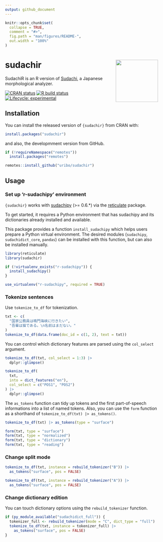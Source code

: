 ```yaml
---
output: github_document
---
```


<!-- README.md is generated from README.Rmd. Please edit that file -->

```r
knitr::opts_chunk$set(
  collapse = TRUE,
  comment = "#>",
  fig.path = "man/figures/README-",
  out.width = "100%"
)
```

# sudachir <a href='https://uribo.github.io/sudachir/'><img src='man/figures/logo.png' align="right" height="139" /></a>

SudachiR is an R version of [Sudachi](https://github.com/WorksApplications/sudachi.rs), a Japanese morphological analyzer.

<!-- badges: start -->
[![CRAN status](https://www.r-pkg.org/badges/version/sudachir)](https://CRAN.R-project.org/package=sudachir)
[![R build status](https://github.com/uribo/sudachir/workflows/R-CMD-check/badge.svg)](https://github.com/uribo/sudachir/actions)
[![Lifecycle: experimental](https://img.shields.io/badge/lifecycle-experimental-orange.svg)](https://www.tidyverse.org/lifecycle/#experimental)
<!-- badges: end -->

## Installation

You can install the released version of `{sudachir}` from CRAN with:

``` r
install.packages("sudachir")
```

and also, the developmment version from GitHub.

``` r
if (!requireNamespace("remotes"))
  install.packages("remotes")

remotes::install_github("uribo/sudachir")
```

## Usage

### Set up 'r-sudachipy' environment

`{sudachir}` works with [sudachipy](https://github.com/WorksApplications/sudachi.rs/tree/develop/python)  (>= 0.6.\*) via the [reticulate](https://github.com/rstudio/reticulate/) package.

To get started, it requires a Python environment that has sudachipy and its dictionaries already installed and available.

This package provides a function `install_sudachipy` which helps users prepare a Python virtual environment. The desired modules (`sudachipy`, `sudachidict_core`, `pandas`) can be installed with this function, but can also be installed manually.

```r
library(reticulate)
library(sudachir)

if (!virtualenv_exists("r-sudachipy")) {
  install_sudachipy()
}

use_virtualenv("r-sudachipy", required = TRUE)
```

### Tokenize sentences

Use `tokenize_to_df` for tokenization.

```r
txt <- c(
  "国家公務員は鳴門海峡に行きたい",
  "吾輩は猫である。\n名前はまだない。"
)
tokenize_to_df(data.frame(doc_id = c(1, 2), text = txt))
```

You can control which dictionary features are parsed using the `col_select` argument.

```r
tokenize_to_df(txt, col_select = 1:3) |>
  dplyr::glimpse()

tokenize_to_df(
  txt, 
  into = dict_features("en"),
  col_select = c("POS1", "POS2")
) |>
  dplyr::glimpse()
```

The `as_tokens` function can tidy up tokens and the first part-of-speech informations into a list of named tokens. Also, you can use the `form` function as a shorthand of `tokenize_to_df(txt) |> as_tokens()`.

```r
tokenize_to_df(txt) |> as_tokens(type = "surface")

form(txt, type = "surface")
form(txt, type = "normalized")
form(txt, type = "dictionary")
form(txt, type = "reading")
```

### Change split mode

```r
tokenize_to_df(txt, instance = rebuild_tokenizer("B")) |>
  as_tokens("surface", pos = FALSE)

tokenize_to_df(txt, instance = rebuild_tokenizer("A")) |>
  as_tokens("surface", pos = FALSE)
```

### Change dictionary edition

You can touch dictionary options using the `rebuild_tokenizer` function.

```r
if (py_module_available("sudachidict_full")) {
  tokenizer_full <- rebuild_tokenizer(mode = "C", dict_type = "full")
  tokenize_to_df(txt, instance = tokenizer_full) |>
    as_tokens("surface", pos = FALSE)
}
```
